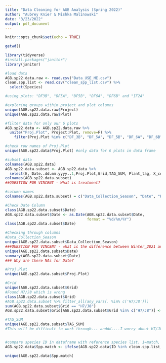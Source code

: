 ```yaml
---
title: "Data Cleaning for AGB Analysis (Spring 2022)"
author: "Aubrey Knier & Mishka Malinowski"
date: "3/23/2022"
output: pdf_document
---
```


```r
knitr::opts_chunk$set(echo = TRUE)
```

```r
getwd()

library(tidyverse)
#install.packages("janitor")
library(janitor)

#load data
AGB.sp22.data.raw <- read.csv("Data_USE_ME.csv")
clean.spp.list <- read.csv("clean_spp_list.csv") %>%
  select(Species)
```   

```r
#using plots: "DF3B", "DF5A", "DF5B", "DF6A", "DF6B" and "IF2A"

#exploring groups within project and plot columns
unique(AGB.sp22.data.raw$Project)
unique(AGB.sp22.data.raw$Plot)

#filter data for only our 6 plots
AGB.sp22.data <- AGB.sp22.data.raw %>%
  unite("Proj.Plot", Project:Plot, remove=F) %>%
    filter(Proj.Plot %in% c("DF_3B", "DF_5A", "DF_5B", "DF_6A", "DF_6B", "IF_2A"))

#check row names of Proj.Plot
unique(AGB.sp22.data$Proj.Plot) #only data for 6 plots in data frame

#subset data
colnames(AGB.sp22.data)
AGB.sp22.data.subset <- AGB.sp22.data %>%
  select(E, Date..dd.mm.yyyy..1,Proj.Plot,Grid,TAG_SUM, Plant_tag, X_coord, Y_coord, Tool, POM, DBH..mm., Height..meters.,Type_Field, Note_Field, ID, Treatment)
colnames(AGB.sp22.data.subset)
##QUESTION FOR VINCENT - What is treatment? 

#column names 
colnames(AGB.sp22.data.subset) = c("Data_Collection_Season", "Date", "Proj.Plot", "Grid", "TAG_SUM", "Plant_tag", "X_coord", "Y_Coord", "Tool", "POM", "DBH_mm", "Height_m", "Veg_Type", "Notes", "ID", "Treatment")

#Check Date Column 
class(AGB.sp22.data.subset$Date)
AGB.sp22.data.subset$Date <- as.Date(AGB.sp22.data.subset$Date,
                                     format = "%d/%m/%Y")
class(AGB.sp22.data.subset$Date)

#Checking through columns 
#Data_Collection_Season
unique(AGB.sp22.data.subset$Data_Collection_Season)
###QUESTION FOR VINCENT - what is the difference between Winter_2021 and Nov_Dec_2021? can you explain these data collection periods more?
unique(AGB.sp22.data.subset$Date)
summary(AGB.sp22.data.subset$Date)
### Why are there NAs for Date? 

#Proj.Plot
unique(AGB.sp22.data.subset$Proj.Plot)

#Grid
unique(AGB.sp22.data.subset$Grid)
#Found H7/J8 which is wrong 
class(AGB.sp22.data.subset$Grid)
#AGB.sp22.data.subset %>% filter_all(any_vars(. %in% c('H7/J8')))
sum(AGB.sp22.data.subset$Grid == "H7/J8")
AGB.sp22.data.subset$Grid[AGB.sp22.data.subset$Grid %in% c("H7/J8")] <- "H7/I8"

#TAG_SUM
unique(AGB.sp22.data.subset$TAG_SUM)
#This will be difficult to work through... anddd....I worry about H7/J8


#compare species ID in dataframe with reference species list. 1=match, 0=no match
AGB.sp22.data$Spp.match <- ifelse(AGB.sp22.data$ID %in% clean.spp.list, 1,0)

unique(AGB.sp22.data$Spp.match)
```
